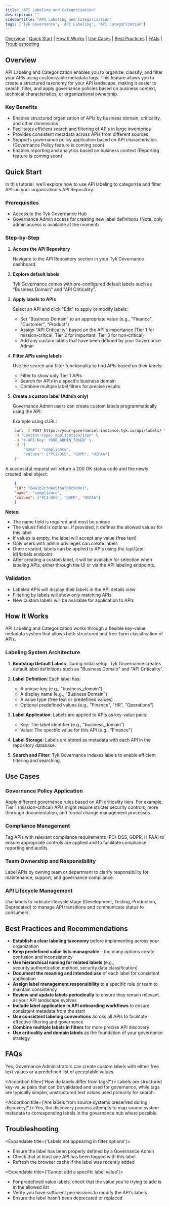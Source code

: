 ```yaml
---
title: "API Labeling and Categorization"
description: ""
sidebarTitle: "API Labeling and Categorization"
tags: ['Tyk Governance', 'API Labeling', 'API Categorization']
---
```


[Overview](/docs3/nightly/#overview) | [Quick Start](/docs3/nightly/#quick-start) | [How It Works](/docs3/nightly/#how-it-works) | [Use Cases](/docs3/nightly/#use-cases) | [Best Practices](/docs3/nightly/#best-practices-and-recommendations) | [FAQs](/docs3/nightly/#faqs) | [Troubleshooting](/docs3/nightly/#troubleshooting)

## Overview

API Labeling and Categorization enables you to organize, classify, and filter your APIs using customizable metadata tags. This feature allows you to create a structured taxonomy for your API landscape, making it easier to search, filter, and apply governance policies based on business context, technical characteristics, or organizational ownership.

### Key Benefits

- Enables structured organization of APIs by business domain, criticality, and other dimensions
- Facilitates efficient search and filtering of APIs in large inventories
- Provides consistent metadata across APIs from different sources
- Supports governance policy application based on API characteristics (Governance Policy feature is coming soon)
- Enables reporting and analytics based on business context (Reporting feature is coming soon)

## Quick Start

In this tutorial, we'll explore how to use API labeling to categorize and filter APIs in your organization's API Repository.

### Prerequisites

- Access to the Tyk Governance Hub
- Governance Admin access for creating new label definitions (Note: only admin access is available at the moment)

### Step-by-Step

1. **Access the API Repository**

	Navigate to the API Repository section in your Tyk Governance dashboard.

2. **Explore default labels**

	Tyk Governance comes with pre-configured default labels such as "Business Domain" and "API Criticality".

3. **Apply labels to APIs**

	Select an API and click "Edit" to apply or modify labels:

	- Set "Business Domain" to an appropriate value (e.g., "Finance", "Customer", "Product")
	- Assign "API Criticality" based on the API's importance (Tier 1 for mission-critical, Tier 2 for important, Tier 3 for non-critical)
	- Add any custom labels that have been defined by your Governance Admin

4. **Filter APIs using labels**

	Use the search and filter functionality to find APIs based on their labels:

	- Filter to show only Tier 1 APIs
	- Search for APIs in a specific business domain
	- Combine multiple label filters for precise results

5. **Create a custom label (Admin only)**

	Governance Admin users can create custom labels programmatically using the API:

	Example using cURL:

```bash
	curl -X POST https://your-governancel-instance.tyk.io/api/labels/ \
	-H "Content-Type: application/json" \
	-H "X-API-Key: YOUR_ADMIN_TOKEN" \
	-d '{
		"name": "compliance",
		"values": ["PCI-DSS", "GDPR", "HIPAA"]
	}'
```

A successful request will return a 200 OK status code and the newly created label object:

```json
	{
	"id": "64a1b2c3d4e5f6a7b8c9d0e1",
	"name": "compliance",
	"values": ["PCI-DSS", "GDPR", "HIPAA"]
	}
```

**Notes**:
- The name field is required and must be unique
- The values field is optional. If provided, it defines the allowed values for this label
- If values is empty, the label will accept any value (free text)
- Only users with admin privileges can create labels
- Once created, labels can be applied to APIs using the /api/{api-id}/labels endpoint
- After creating a custom label, it will be available for selection when labeling APIs, either through the UI or via the API labeling endpoints.

### Validation

- Labeled APIs will display their labels in the API details view
- Filtering by labels will show only matching APIs
- New custom labels will be available for application to APIs

## How It Works

API Labeling and Categorization works through a flexible key-value metadata system that allows both structured and free-form classification of APIs.

### Labeling System Architecture

1. **Bootstrap Default Labels**: During initial setup, Tyk Governance creates default label definitions such as "Business Domain" and "API Criticality".
2. **Label Definition**: Each label has:
	- A unique key (e.g., "business_domain")
	- A display name (e.g., "Business Domain")
	- A value type (free text or predefined values)
	- Optional predefined values (e.g., "Finance", "HR", "Operations")

3. **Label Application**: Labels are applied to APIs as key-value pairs:
	- Key: The label identifier (e.g., "business_domain")
	- Value: The specific value for this API (e.g., "Finance")

4. **Label Storage**: Labels are stored as metadata with each API in the repository database.
5. **Search and Filter**: Tyk Governance indexes labels to enable efficient filtering and searching.

## Use Cases

### Governance Policy Application

Apply different governance rules based on API criticality tiers. For example, Tier 1 (mission-critical) APIs might require stricter security controls, more thorough documentation, and formal change management processes.

### Compliance Management

Tag APIs with relevant compliance requirements (PCI-DSS, GDPR, HIPAA) to ensure appropriate controls are applied and to facilitate compliance reporting and audits.

### Team Ownership and Responsibility

Label APIs by owning team or department to clarify responsibility for maintenance, support, and governance compliance.

### API Lifecycle Management

Use labels to indicate lifecycle stage (Development, Testing, Production, Deprecated) to manage API transitions and communicate status to consumers.

## Best Practices and Recommendations

- **Establish a clear labeling taxonomy** before implementing across your organization
- **Keep predefined value lists manageable** – too many options create confusion and inconsistency
- **Use hierarchical naming for related labels** (e.g., security.authentication.method, security.data.classification)
- **Document the meaning and intended use** of each label for consistent application
- **Assign label management responsibility** to a specific role or team to maintain consistency
- **Review and update labels periodically** to ensure they remain relevant as your API landscape evolves
- **Include label application in API onboarding workflows** to ensure consistent metadata from the start
- **Use consistent labeling conventions** across all APIs to facilitate effective filtering and governance
- **Combine multiple labels in filters** for more precise API discovery
- **Use criticality and domain labels** as the foundation of your governance strategy

## FAQs

<AccordionGroup>
<Accordion title={'Can I create custom labels with my own predefined values?'}>
Yes, Governance Administrators can create custom labels with either free text values or a predefined list of acceptable values.
</Accordion>

<Accordion title={'How do labels differ from tags?'}>
Labels are structured key-value pairs that can be validated and used for governance, while tags are typically simpler, unstructured text values used primarily for search.
</Accordion>

<Accordion title={'Are labels from source systems preserved during discovery?'}>
Yes, the discovery process attempts to map source system metadata to corresponding labels in the governance hub where possible.
</Accordion>
</AccordionGroup> 

## Troubleshooting

<Expandable title={'Labels not appearing in filter options'}>
- Ensure the label has been properly defined by a Governance Admin  
- Check that at least one API has been tagged with this label  
- Refresh the browser cache if the label was recently added
</Expandable> 

<Expandable title={'Cannot add a specific label value'}>
- For predefined value labels, check that the value you're trying to add is in the allowed list  
- Verify you have sufficient permissions to modify the API's labels  
- Ensure the label hasn't been deprecated or replaced
</Expandable> 